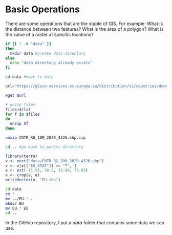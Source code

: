 # Basic Operations

There are some operations that are the staple of GIS.
For example: What is the distance between two features? What is the area of a polygon? What is the value of a raster at specific locations?

```bash
if [[ ! -d "data" ]]
then
  mkdir data #create data directory
else
  echo "data directory already exists"
fi

cd data #move to data

url="https://gisco-services.ec.europa.eu/distribution/v2/countries/download/ref-countries-2020-10m.shp.zip"

wget $url

# unzip files
files=$(ls)
for f in $files
do
  unzip $f
done

unzip CNTR_RG_10M_2020_4326.shp.zip

cd .. #go back to parent directory
```

```r
library(terra)
v <- vect("data/CNTR_RG_10M_2020_4326.shp")
v <- v[v[["EU_STAT"]] == "T", ]
e <- ext(-11.91, 38.2, 33.89, 73.03)
v <- crop(v, e)
writeVector(v, "EU.shp")
```

```bash
cd data
rm *
mv ../EU.* .
mkdir EU
mv EU.* EU
cd ..
```

In the GitHub repository, I put a _data_ folder that contains some data we can use.
